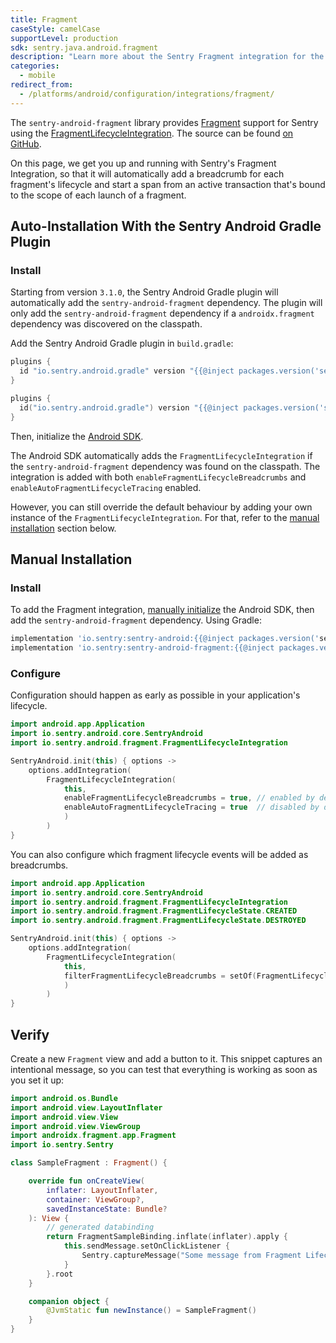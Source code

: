 ```yaml
---
title: Fragment
caseStyle: camelCase
supportLevel: production
sdk: sentry.java.android.fragment
description: "Learn more about the Sentry Fragment integration for the Android SDK."
categories:
  - mobile
redirect_from:
  - /platforms/android/configuration/integrations/fragment/
---
```


The `sentry-android-fragment` library provides [Fragment](https://developer.android.com/jetpack/androidx/releases/fragment) support for Sentry using the [FragmentLifecycleIntegration](https://github.com/getsentry/sentry-java/blob/a5f30b43b1dad2634ce020809f3b52e0d564a22a/sentry-android-fragment/src/main/java/io/sentry/android/fragment/FragmentLifecycleIntegration.kt). The source can be found [on GitHub](https://github.com/getsentry/sentry-java/tree/main/sentry-android-fragment/src/main/java/io/sentry/android/fragment).

On this page, we get you up and running with Sentry's Fragment Integration, so that it will automatically add a breadcrumb for each fragment's lifecycle and start a span from an active transaction that's bound to the scope of each launch of a fragment.

## Auto-Installation With the Sentry Android Gradle Plugin

### Install

Starting from version `3.1.0`, the Sentry Android Gradle plugin will automatically add the `sentry-android-fragment` dependency. The plugin will only add the `sentry-android-fragment` dependency if a `androidx.fragment` dependency was discovered on the classpath.

Add the Sentry Android Gradle plugin in `build.gradle`:

```groovy
plugins {
  id "io.sentry.android.gradle" version "{{@inject packages.version('sentry.java.android.gradle-plugin', '3.0.0') }}"
}
```

```kotlin
plugins {
  id("io.sentry.android.gradle") version "{{@inject packages.version('sentry.java.android.gradle-plugin', '3.0.0') }}"
}
```

Then, initialize the [Android SDK](/platforms/android/#configure).

The Android SDK automatically adds the `FragmentLifecycleIntegration` if the `sentry-android-fragment` dependency was found on the classpath. The integration is added with both `enableFragmentLifecycleBreadcrumbs` and `enableAutoFragmentLifecycleTracing` enabled.

However, you can still override the default behaviour by adding your own instance of the `FragmentLifecycleIntegration`. For that, refer to the [manual installation](/platforms/android/integrations/fragment/#configure) section below.

## Manual Installation

### Install

To add the Fragment integration, [manually initialize](/platforms/android/configuration/manual-init/#manual-initialization) the Android SDK, then add the `sentry-android-fragment` dependency. Using Gradle:

```groovy
implementation 'io.sentry:sentry-android:{{@inject packages.version('sentry.java.android', '5.1.0') }}'
implementation 'io.sentry:sentry-android-fragment:{{@inject packages.version('sentry.java.android.fragment', '5.1.0') }}'
```

### Configure

Configuration should happen as early as possible in your application's lifecycle.

```kotlin
import android.app.Application
import io.sentry.android.core.SentryAndroid
import io.sentry.android.fragment.FragmentLifecycleIntegration

SentryAndroid.init(this) { options ->
    options.addIntegration(
        FragmentLifecycleIntegration(
            this,
            enableFragmentLifecycleBreadcrumbs = true, // enabled by default
            enableAutoFragmentLifecycleTracing = true  // disabled by default
            )
        )
}
```

You can also configure which fragment lifecycle events will be added as breadcrumbs.

```kotlin
import android.app.Application
import io.sentry.android.core.SentryAndroid
import io.sentry.android.fragment.FragmentLifecycleIntegration
import io.sentry.android.fragment.FragmentLifecycleState.CREATED
import io.sentry.android.fragment.FragmentLifecycleState.DESTROYED

SentryAndroid.init(this) { options ->
    options.addIntegration(
        FragmentLifecycleIntegration(
            this,
            filterFragmentLifecycleBreadcrumbs = setOf(FragmentLifecycleState.CREATED, FragmentLifecycleState.DESTROYED)
            )
        )
}
```

## Verify

Create a new `Fragment` view and add a button to it.
This snippet captures an intentional message, so you can test that everything is working as soon as you set it up:

```kotlin
import android.os.Bundle
import android.view.LayoutInflater
import android.view.View
import android.view.ViewGroup
import androidx.fragment.app.Fragment
import io.sentry.Sentry

class SampleFragment : Fragment() {

    override fun onCreateView(
        inflater: LayoutInflater,
        container: ViewGroup?,
        savedInstanceState: Bundle?
    ): View {
        // generated databinding
        return FragmentSampleBinding.inflate(inflater).apply {
            this.sendMessage.setOnClickListener {
                Sentry.captureMessage("Some message from Fragment Lifecycle events in breadcrumbs.")
            }
        }.root
    }

    companion object {
        @JvmStatic fun newInstance() = SampleFragment()
    }
}
```
